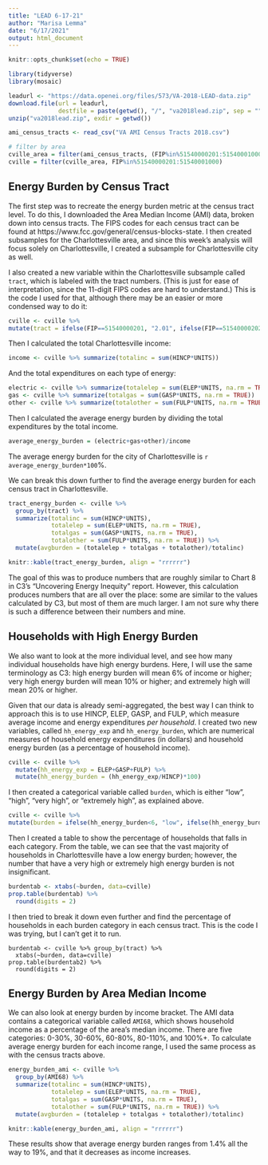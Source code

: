 ```yaml
---
title: "LEAD 6-17-21"
author: "Marisa Lemma"
date: "6/17/2021"
output: html_document
---
```


```r
knitr::opts_chunk$set(echo = TRUE)

library(tidyverse)
library(mosaic)

leadurl <- "https://data.openei.org/files/573/VA-2018-LEAD-data.zip"
download.file(url = leadurl,
              destfile = paste(getwd(), "/", "va2018lead.zip", sep = ""))
unzip("va2018lead.zip", exdir = getwd())

ami_census_tracts <- read_csv("VA AMI Census Tracts 2018.csv")

# filter by area
cville_area = filter(ami_census_tracts, (FIP%in%51540000201:51540001000 | FIP%in%51003010100:51003011400 | FIP%in%51065020101:51065020300 | FIP%in%51079030101:51079030200 | FIP%in%51109950100:51109950500 | FIP%in%51125950100:51125950300) & HINCP!="NA")
cville = filter(cville_area, FIP%in%51540000201:51540001000)
```

## Energy Burden by Census Tract
The first step was to recreate the energy burden metric at the census tract level. To do this, I downloaded the Area Median Income (AMI) data, broken down into census tracts. The FIPS codes for each census tract can be found at https://www.fcc.gov/general/census-blocks-state. I then created subsamples for the Charlottesville area, and since this week's analysis will focus solely on Charlottesville, I created a subsample for Charlottesville city as well. 

I also created a new variable within the Charlottesville subsample called `tract`, which is labeled with the tract numbers. (This is just for ease of interpretation, since the 11-digit FIPS codes are hard to understand.) This is the code I used for that, although there may be an easier or more condensed way to do it:
```r
cville <- cville %>% 
mutate(tract = ifelse(FIP==51540000201, "2.01", ifelse(FIP==51540000202, "2.02", ifelse(FIP==51540000302, "3.02", ifelse(FIP==51540000401, "4.01", ifelse(FIP==51540000402, "4.02", ifelse(FIP==51540000501, "5.01", ifelse(FIP==51540000502, "5.02", ifelse(FIP==51540000600, "6", ifelse(FIP==51540000700, "7", ifelse(FIP==51540000800, "8", ifelse(FIP==51540000900, "9", no = "10"))))))))))))
```

Then I calculated the total Charlottesville income:
```r
income <- cville %>% summarize(totalinc = sum(HINCP*UNITS))
```

And the total expenditures on each type of energy:
```r
electric <- cville %>% summarize(totalelep = sum(ELEP*UNITS, na.rm = TRUE))
gas <- cville %>% summarize(totalgas = sum(GASP*UNITS, na.rm = TRUE))
other <- cville %>% summarize(totalother = sum(FULP*UNITS, na.rm = TRUE))
```

Then I calculated the average energy burden by dividing the total expenditures by the total income.
```r
average_energy_burden = (electric+gas+other)/income
``` 

The average energy burden for the city of Charlottesville is `r average_energy_burden*100`%.

We can break this down further to find the average energy burden for each census tract in Charlottesville.
```r
tract_energy_burden <- cville %>% 
  group_by(tract) %>% 
  summarize(totalinc = sum(HINCP*UNITS),
            totalelep = sum(ELEP*UNITS, na.rm = TRUE),
            totalgas = sum(GASP*UNITS, na.rm = TRUE),
            totalother = sum(FULP*UNITS, na.rm = TRUE)) %>% 
  mutate(avgburden = (totalelep + totalgas + totalother)/totalinc)
```

```r
knitr::kable(tract_energy_burden, align = "rrrrrr")
```

The goal of this was to produce numbers that are roughly similar to Chart 8 in C3's "Uncovering Energy Inequity" report. However, this calculation produces numbers that are all over the place: some are similar to the values calculated by C3, but most of them are much larger. I am not sure why there is such a difference between their numbers and mine.

## Households with High Energy Burden
We also want to look at the more individual level, and see how many individual households have high energy burdens. Here, I will use the same terminology as C3: high energy burden will mean 6% of income or higher; very high energy burden will mean 10% or higher; and extremely high will mean 20% or higher.

Given that our data is already semi-aggregated, the best way I can think to approach this is to use HINCP, ELEP, GASP, and FULP, which measure average income and energy expenditures *per household*. I created two new variables, called `hh_energy_exp` and `hh_energy_burden`, which are numerical measures of household energy expenditures (in dollars) and household energy burden (as a percentage of household income).

```r
cville <- cville %>% 
  mutate(hh_energy_exp = ELEP+GASP+FULP) %>% 
  mutate(hh_energy_burden = (hh_energy_exp/HINCP)*100)
```

I then created a categorical variable called `burden`, which is either "low", "high", "very high", or "extremely high", as explained above.
```r
cville <- cville %>% 
mutate(burden = ifelse(hh_energy_burden<6, "low", ifelse(hh_energy_burden>=6 & hh_energy_burden<10, "high", ifelse(hh_energy_burden>=10 & hh_energy_burden<20, "very high", ifelse(hh_energy_burden>=20, "extremely high", no="other")))))
```

Then I created a table to show the percentage of households that falls in each category. From the table, we can see that the vast majority of households in Charlottesville have a low energy burden; however, the number that have a very high or extremely high energy burden is not insignificant.
```r
burdentab <- xtabs(~burden, data=cville) 
prop.table(burdentab) %>% 
  round(digits = 2)
```

I then tried to break it down even further and find the percentage of households in each burden category in each census tract. This is the code I was trying, but I can't get it to run.
```
burdentab <- cville %>% group_by(tract) %>% 
  xtabs(~burden, data=cville)
prop.table(burdentab2) %>% 
  round(digits = 2)
```

## Energy Burden by Area Median Income
We can also look at energy burden by income bracket. The AMI data contains a categorical variable called `AMI68`, which shows household income as a percentage of the area's median income. There are five categories: 0-30%, 30-60%, 60-80%, 80-110%, and 100%+. To calculate average energy burden for each income range, I used the same process as with the census tracts above.
```r
energy_burden_ami <- cville %>% 
  group_by(AMI68) %>% 
  summarize(totalinc = sum(HINCP*UNITS),
            totalelep = sum(ELEP*UNITS, na.rm = TRUE),
            totalgas = sum(GASP*UNITS, na.rm = TRUE),
            totalother = sum(FULP*UNITS, na.rm = TRUE)) %>% 
  mutate(avgburden = (totalelep + totalgas + totalother)/totalinc)
```

```r
knitr::kable(energy_burden_ami, align = "rrrrrr")
```
These results show that average energy burden ranges from 1.4% all the way to 19%, and that it decreases as income increases.